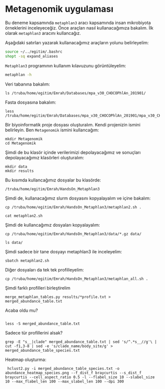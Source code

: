 # Metagenomik uygulaması

Bu deneme kapsamında `metaphlan3` aracı kapsamında insan mikrobiyota örneklerini inceleyeceğiz. Önce araçları nasıl kullanacağımıza bakalım. İlk olarak `metaphlan3` aracını kullancağız.

Aşağıdaki satırları yazarak kullanacağımız araçların yolunu belirleyelim:

```bash
source ~/../egitim/.bashrc
shopt -sq expand_aliases
```

`Metaphlan3` programının kullanım kılavuzunu görüntüleyelim:

```bash
metaphlan -h
```

Veri tabanına bakalım:

```
ls /truba/home/egitim/Emrah/Databases/mpa_v30_CHOCOPhlAn_201901/
```

Fasta dosyasına bakalım:

```
less /truba/home/egitim/Emrah/Databases/mpa_v30_CHOCOPhlAn_201901/mpa_v30_CHOCOPhlAn_201901.fna
```

Bir biyoinformatik proje dosyası oluşturalım. Kendi projenizin ismini belirleyin. Ben `Metagenomik` ismini kullancağım:

```
mkdir Metagenomik
cd Metagenomik
```

Şimdi de bu klasör içinde verilerimizi depolayacağımız ve sonuçları depolayacağımız klasörleri oluşturalım:

```
mkdir data
mkdir results

```

Bu kısımda kullancağımız dosyalar bu klasörde:

```
/truba/home/egitim/Emrah/HandsOn_Metaphlan3
```

Şimdi de, kullanacağımız slurm dosyasını kopyalayalım ve içine bakalım:


```
cp /truba/home/egitim/Emrah/HandsOn_Metaphlan3/metaphlan2.sh .

cat metaphlan2.sh
```

Şimdi de kullancağımız dosyaları kopyalayalım:

```
cp /truba/home/egitim/Emrah/HandsOn_Metaphlan3/data/*.gz data/

ls data/
```


Şimdi sadece bir tane dosyayı metaphlan3 ile inceleyelim:


```
sbatch metaphlan2.sh
```

Diğer dosyaları da tek tek profilleyelim:

```
cp /truba/home/egitim/Emrah/HandsOn_Metaphlan3/metaphlan_all.sh .
```

Şimdi farklı profilleri birleştirelim

```
merge_metaphlan_tables.py results/*profile.txt > merged_abundance_table.txt
```

Acaba oldu mu?

```

less -S merged_abundance_table.txt
```

Sadece tür profillerini alsak?

```
grep -E "s__|clade" merged_abundance_table.txt | sed 's/^.*s__//g'\ | cut -f1,3-8 | sed -e 's/clade_name/body_site/g' > merged_abundance_table_species.txt
```

Heatmap oluşturma:

```
 hclust2.py -i merged_abundance_table_species.txt -o abundance_heatmap_species.png --f_dist_f braycurtis --s_dist_f braycurtis --cell_aspect_ratio 0.5 -l --flabel_size 10 --slabel_size 10 --max_flabel_len 100 --max_slabel_len 100 --dpi 300
```